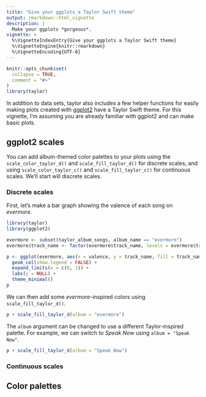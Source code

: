 ```yaml
---
title: "Give your ggplots a Taylor Swift theme"
output: rmarkdown::html_vignette
description: |
  Make your ggplots *gorgeous*.
vignette: >
  %\VignetteIndexEntry{Give your ggplots a Taylor Swift theme}
  %\VignetteEngine{knitr::rmarkdown}
  %\VignetteEncoding{UTF-8}
---
```


```r
knitr::opts_chunk$set(
  collapse = TRUE,
  comment = "#>"
)
library(taylor)
```

In addition to data sets, taylor also includes a few helper functions for easily making plots created with [ggplot2](https://ggplot2.tidyverse.org) have a Taylor Swift theme. For this vignette, I'm assuming you are already familiar with ggplot2 and can make basic plots. 

## ggplot2 scales

You can add album-themed color palettes to your plots using the `scale_color_taylor_d()` and `scale_fill_taylor_d()` for discrete scales, and using `scale_color_taylor_c()` and `scale_fill_taylor_c()` for continuous scales. We'll start will discrete scales.

### Discrete scales

First, let's make a bar graph showing the valence of each song on *evermore*.

```r
library(taylor)
library(ggplot2)

evermore <- subset(taylor_album_songs, album_name == "evermore")
evermore$track_name <- factor(evermore$track_name, levels = evermore$track_name)

p <- ggplot(evermore, aes(x = valence, y = track_name, fill = track_name)) +
  geom_col(show.legend = FALSE) +
  expand_limits(x = c(0, 1)) +
  labs(y = NULL) +
  theme_minimal()
p
```

We can then add some *evermore*-inspired colors using `scale_fill_taylor_d()`.

```r
p + scale_fill_taylor_d(album = "evermore")
```

The `album` argument can be changed to use a different Taylor-inspired palette. For example, we can switch to *Speak Now* using `album = "Speak Now"`.

```r
p + scale_fill_taylor_d(album = "Speak Now")
```


### Continuous scales



## Color palettes

